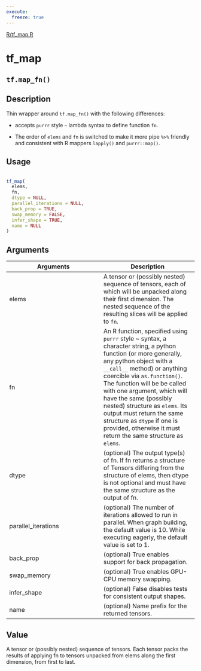 ```yaml
---
execute:
  freeze: true
---
```


[R/tf_map.R](https://github.com/t-kalinowski/tfautograph//blob/main/R/tf_map.R#L38) 

# tf_map

## `tf.map_fn()`

## Description

 Thin wrapper around `tf.map_fn()` with the following differences:  

- accepts `purrr` style `~` lambda syntax to define function `fn`. 

- The order of `elems` and `fn` is switched to make it more pipe `%>%` friendly and consistent with R mappers `lapply()` and `purrr::map()`. 

 


## Usage
```r
 
tf_map( 
  elems, 
  fn, 
  dtype = NULL, 
  parallel_iterations = NULL, 
  back_prop = TRUE, 
  swap_memory = FALSE, 
  infer_shape = TRUE, 
  name = NULL 
) 
```

## Arguments
|Arguments|Description|
|---|---|
| elems | A tensor or (possibly nested) sequence of tensors, each of which will be unpacked along their first dimension. The nested sequence of the resulting slices will be applied to `fn`. |
| fn | An R function, specified using `purrr` style ~ syntax, a character string, a python function (or more generally, any python object with a `__call__` method) or anything coercible via `as.function()`. The function will be be called with one argument, which will have the same (possibly nested) structure as `elems`. Its output must return the same structure as `dtype` if one is provided, otherwise it must return the same structure as `elems`. |
| dtype | (optional) The output type(s) of fn. If fn returns a structure of Tensors differing from the structure of elems, then dtype is not optional and must have the same structure as the output of fn. |
| parallel_iterations | (optional) The number of iterations allowed to run in parallel. When graph building, the default value is 10. While executing eagerly, the default value is set to 1. |
| back_prop | (optional) True enables support for back propagation. |
| swap_memory | (optional) True enables GPU-CPU memory swapping. |
| infer_shape | (optional) False disables tests for consistent output shapes. |
| name | (optional) Name prefix for the returned tensors. |



## Value
 A tensor or (possibly nested) sequence of tensors. Each tensor packs the results of applying fn to tensors unpacked from elems along the first dimension, from first to last. 




